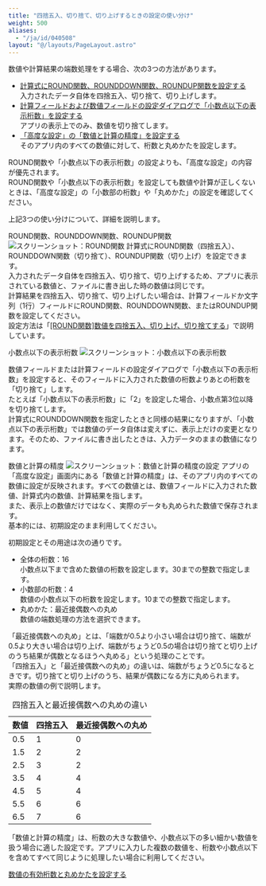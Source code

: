 ```yaml
---
title: "四捨五入、切り捨て、切り上げするときの設定の使い分け"
weight: 500
aliases:
  - "/ja/id/040508"
layout: "@/layouts/PageLayout.astro"
---
```




数値や計算結果の端数処理をする場合、次の3つの方法があります。

* [計算式にROUND関数、ROUNDDOWN関数、ROUNDUP関数を設定する](#autocalc_rounding_10)  
  入力されたデータ自体を四捨五入、切り捨て、切り上げします。
* [計算フィールドおよび数値フィールドの設定ダイアログで「小数点以下の表示桁数」を設定する](#autocalc_rounding_20)  
  アプリの表示上でのみ、数値を切り捨てします。
* [「高度な設定」の「数値と計算の精度」を設定する](#autocalc_rounding_30)  
  そのアプリ内のすべての数値に対して、桁数と丸めかたを設定します。

<Note>

ROUND関数や「小数点以下の表示桁数」の設定よりも、「高度な設定」の内容が優先されます。  
ROUND関数や「小数点以下の表示桁数」を設定しても数値や計算が正しくないときは、「高度な設定」の「小数部の桁数」や「丸めかた」の設定を確認してください。

</Note>

上記3つの使い分けについて、詳細を説明します。

<Heading id="autocalc_rounding_10">ROUND関数、ROUNDDOWN関数、ROUNDUP関数</Heading>
<Img src="/k/kintone/img-ja/round_function_01.png" alt="スクリーンショット：ROUND関数" />
計算式にROUND関数（四捨五入）、ROUNDDOWN関数（切り捨て）、ROUNDUP関数（切り上げ）を設定できます。  
入力されたデータ自体を四捨五入、切り捨て、切り上げするため、アプリに表示されている数値と、ファイルに書き出した時の数値は同じです。  
計算結果を四捨五入、切り捨て、切り上げしたい場合は、計算フィールドか文字列（1行）フィールドにROUND関数、ROUNDDOWN関数、またはROUNDUP関数を設定してください。  
設定方法は「[[ROUND関数]数値を四捨五入、切り上げ、切り捨てする](/k/ja/id/040507.html)」で説明しています。

<Heading id="autocalc_rounding_20">小数点以下の表示桁数</Heading>
<Img src="/k/kintone/img-ja/rounding_03.png" alt="スクリーンショット：小数点以下の表示桁数" />

数値フィールドまたは計算フィールドの設定ダイアログで「小数点以下の表示桁数」を設定すると、そのフィールドに入力された数値の桁数よりあとの桁数を「切り捨て」します。  
たとえば「小数点以下の表示桁数」に「2」を設定した場合、小数点第3位以降を切り捨てします。  
計算式にROUNDDOWN関数を指定したときと同様の結果になりますが、「小数点以下の表示桁数」では数値のデータ自体は変えずに、表示上だけの変更となります。そのため、ファイルに書き出したときは、入力データのままの数値になります。

<Heading id="autocalc_rounding_30">数値と計算の精度</Heading>
<Img src="/k/kintone/img-ja/rounding_02.png" alt="スクリーンショット：数値と計算の精度の設定" />
アプリの「高度な設定」画面内にある「数値と計算の精度」は、そのアプリ内のすべての数値に設定が反映されます。すべての数値とは、数値フィールドに入力された数値、計算式内の数値、計算結果を指します。  
また、表示上の数値だけではなく、実際のデータも丸められた数値で保存されます。  
基本的には、初期設定のまま利用してください。

初期設定とその用途は次の通りです。

* 全体の桁数：16  
  小数点以下まで含めた数値の桁数を設定します。30までの整数で指定します。
* 小数部の桁数：4  
  数値の小数点以下の桁数を設定します。10までの整数で指定します。
* 丸めかた：最近接偶数への丸め  
  数値の端数処理の方法を選択できます。

「最近接偶数への丸め」とは、「端数が0.5より小さい場合は切り捨て、端数が0.5より大きい場合は切り上げ、端数がちょうど0.5の場合は切り捨てと切り上げのうち結果が偶数となるほうへ丸める」という処理のことです。  
「四捨五入」と「最近接偶数への丸め」の違いは、端数がちょうど0.5になるときです。切り捨てと切り上げのうち、結果が偶数になる方に丸められます。  
実際の数値の例で説明します。

<table>
 <caption>四捨五入と最近接偶数への丸めの違い</caption>
    <thead>
        <tr>
            <th>数値</th>
            <th>四捨五入</th>
            <th>最近接偶数への丸め</th>
        </tr>
    </thead>
    <tbody>
        <tr>
            <td>0.5</td>
            <td>1</td>
            <td>0</td>
        </tr>
        <tr>
            <td>1.5</td>
            <td>2</td>
            <td>2</td>
        </tr>
        <tr>
            <td>2.5</td>
            <td>3</td>
            <td>2</td>
        </tr>
        <tr>
            <td>3.5</td>
            <td>4</td>
            <td>4</td>
        </tr>
        <tr>
            <td>4.5</td>
            <td>5</td>
            <td>4</td>
        </tr>
        <tr>
            <td>5.5</td>
            <td>6</td>
            <td>6</td>
        </tr>
        <tr>
            <td>6.5</td>
            <td>7</td>
            <td>6</td>
    </tbody>
</table>

「数値と計算の精度」は、桁数の大きな数値や、小数点以下の多い細かい数値を扱う場合に適した設定です。アプリに入力した複数の数値を、桁数や小数点以下を含めてすべて同じように処理したい場合に利用してください。

<Reference>

[数値の有効桁数と丸めかたを設定する](/k/ja/id/040482.html)

</Reference>

